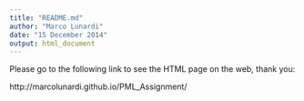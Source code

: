 ```yaml
---
title: "README.md"
author: "Marco Lunardi"
date: "15 December 2014"
output: html_document
---
```


Please go to the following link to see the HTML page on the web, thank you:

http://marcolunardi.github.io/PML_Assignment/